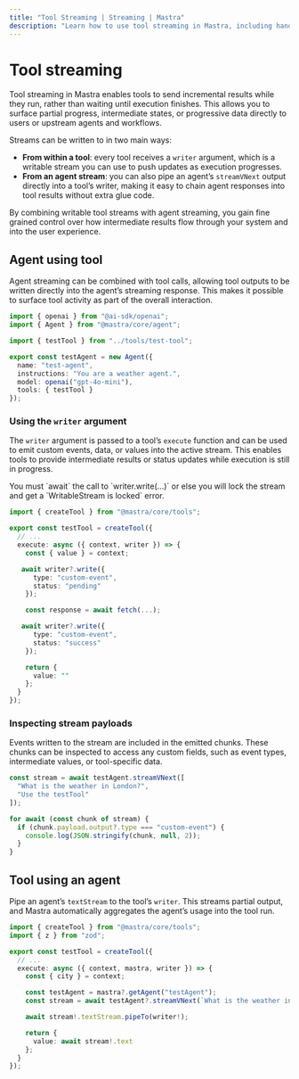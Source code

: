 ```yaml
---
title: "Tool Streaming | Streaming | Mastra"
description: "Learn how to use tool streaming in Mastra, including handling tool calls, tool results, and tool execution events during streaming."
---
```



# Tool streaming

Tool streaming in Mastra enables tools to send incremental results while they run, rather than waiting until execution finishes. This allows you to surface partial progress, intermediate states, or progressive data directly to users or upstream agents and workflows.

Streams can be written to in two main ways:

- **From within a tool**: every tool receives a `writer` argument, which is a writable stream you can use to push updates as execution progresses.
- **From an agent stream**: you can also pipe an agent’s `streamVNext` output directly into a tool’s writer, making it easy to chain agent responses into tool results without extra glue code.

By combining writable tool streams with agent streaming, you gain fine grained control over how intermediate results flow through your system and into the user experience.

## Agent using tool

Agent streaming can be combined with tool calls, allowing tool outputs to be written directly into the agent’s streaming response. This makes it possible to surface tool activity as part of the overall interaction.

```typescript {4,10} showLineNumbers copy
import { openai } from "@ai-sdk/openai";
import { Agent } from "@mastra/core/agent";

import { testTool } from "../tools/test-tool";

export const testAgent = new Agent({
  name: "test-agent",
  instructions: "You are a weather agent.",
  model: openai("gpt-4o-mini"),
  tools: { testTool }
});
```

### Using the `writer` argument

The `writer` argument is passed to a tool’s `execute` function and can be used to emit custom events, data, or values into the active stream. This enables tools to provide intermediate results or status updates while execution is still in progress.

<Callout type="warning">
You must `await` the call to `writer.write(...)` or else you will lock the stream and get a `WritableStream is locked` error.
</Callout>

```typescript {5,8,15} showLineNumbers copy
import { createTool } from "@mastra/core/tools";

export const testTool = createTool({
  // ...
  execute: async ({ context, writer }) => {
    const { value } = context;

   await writer?.write({
      type: "custom-event",
      status: "pending"
    });

    const response = await fetch(...);

   await writer?.write({
      type: "custom-event",
      status: "success"
    });

    return {
      value: ""
    };
  }
});
```

### Inspecting stream payloads

Events written to the stream are included in the emitted chunks. These chunks can be inspected to access any custom fields, such as event types, intermediate values, or tool-specific data.

```typescript showLineNumbers copy
const stream = await testAgent.streamVNext([
  "What is the weather in London?",
  "Use the testTool"
]);

for await (const chunk of stream) {
  if (chunk.payload.output?.type === "custom-event") {
    console.log(JSON.stringify(chunk, null, 2));
  }
}
```

## Tool using an agent

Pipe an agent’s `textStream` to the tool’s `writer`. This streams partial output, and Mastra automatically aggregates the agent’s usage into the tool run.

```typescript showLineNumbers copy
import { createTool } from "@mastra/core/tools";
import { z } from "zod";

export const testTool = createTool({
  // ...
  execute: async ({ context, mastra, writer }) => {
    const { city } = context;

    const testAgent = mastra?.getAgent("testAgent");
    const stream = await testAgent?.streamVNext(`What is the weather in ${city}?`);

    await stream!.textStream.pipeTo(writer!);

    return {
      value: await stream!.text
    };
  }
});
```

